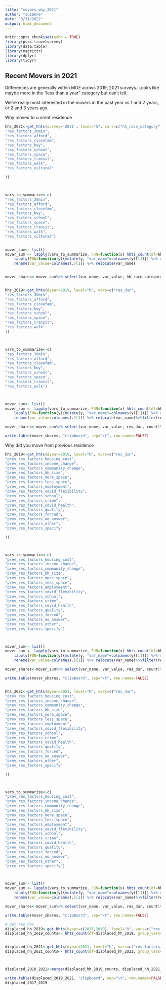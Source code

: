 ```yaml
---
title: "movers_why_2021"
author: "suzanne"
date: "3/31/2022"
output: html_document
---
```


```r
knitr::opts_chunk$set(echo = TRUE)
library(psrc.travelsurvey)
library(data.table)
library(magrittr)
library(dplyr)
library(tidyr)
```

## Recent Movers in 2021

Differences are generally within MOE across 2019, 2021 surveys. Looks like maybe more in the "less than a year" category but can't tell.

We're really most interested in the movers in the past year vs 1 and 2 years, or 2 and 3 years ago.

Why moved to current residence

```r
hhs_2021<-get_hhts(survey='2021', level="h", vars=c("hh_race_category",
"res_factors_30min",
"res_factors_afford",
"res_factors_closefam",
"res_factors_hwy",
"res_factors_school",
"res_factors_space",
"res_factors_transit",
"res_factors_walk",
"res_factors_cultural"

))



vars_to_summarize<-c(
"res_factors_30min",
"res_factors_afford",
"res_factors_closefam",
"res_factors_hwy",
"res_factors_school",
"res_factors_space",
"res_factors_transit",
"res_factors_walk",
"res_factors_cultural")


mover_sum<- list()
mover_sum <- lapply(vars_to_summarize, FUN=function(x) hhts_count(df=hhs_2021,group_vars=c(x, "hh_race_category"))) %>%
    lapply(FUN=function(y){mutate(y, "var_name"=colnames(y)[1])}) %>% rbindlist(use.names=FALSE) %>% 
    rename(var_value=colnames(.)[1]) %>% relocate(var_name)


mover_shares<-mover_sum%>% select(var_name, var_value, hh_race_category, count)%>%pivot_wider(names_from=c(hh_race_category), values_from=count,names_prefix='hh_race') %>%group_by(var_name)%>%mutate(across(starts_with("hh_race_category"),~ .x/sum(.x)))%>%filter(var_value=='Very important'| var_value=="Somewhat important")



```

```r
hhs_2019<-get_hhts(dyear=2019, level="h", vars=c("res_dur",
"res_factors_30min",
"res_factors_afford",
"res_factors_closefam",
"res_factors_hwy",
"res_factors_school",
"res_factors_space",
"res_factors_transit",
"res_factors_walk"
))



vars_to_summarize<-c(
"res_factors_30min",
"res_factors_afford",
"res_factors_closefam",
"res_factors_hwy",
"res_factors_school",
"res_factors_space",
"res_factors_transit",
"res_factors_walk")



mover_sum<- list()
mover_sum <- lapply(vars_to_summarize, FUN=function(x) hhts_count(df=hhs_2019,group_vars=c(x, "res_dur"))) %>%
    lapply(FUN=function(y){mutate(y, "var_name"=colnames(y)[1])}) %>% rbindlist(use.names=FALSE) %>% 
    rename(var_value=colnames(.)[1]) %>% relocate(var_name)%>%filter(res_dur!='Total')

mover_shares<-mover_sum%>% select(var_name, var_value, res_dur, count)%>%pivot_wider(names_from=c(res_dur), values_from=count,names_prefix='res_dur') %>%group_by(var_name)%>%mutate(across(starts_with("res_dur"),~ .x/sum(.x)))%>%filter(var_value=='Very important'| var_value=="Somewhat important")%>%select(var_value,var_name,'res_durLess than a year')%>%pivot_wider(names_from=c(var_value), values_from='res_durLess than a year')

write.table(mover_shares, "clipboard", sep="\t", row.names=FALSE)

```

Why did you move from previous residence



```r
hhs_2019<-get_hhts(dyear=2019, level="h", vars=c("res_dur",
"prev_res_factors_housing_cost",
"prev_res_factors_income_change",
"prev_res_factors_community_change",
"prev_res_factors_hh_size",
"prev_res_factors_more_space",
"prev_res_factors_less_space",
"prev_res_factors_employment",
"prev_res_factors_covid_flexibility",
"prev_res_factors_school",
"prev_res_factors_crime",
"prev_res_factors_covid_health",
"prev_res_factors_quality",
"prev_res_factors_forced",
"prev_res_factors_no_answer",
"prev_res_factors_other",
"prev_res_factors_specify"

))



vars_to_summarize<-c(
"prev_res_factors_housing_cost",
"prev_res_factors_income_change",
"prev_res_factors_community_change",
"prev_res_factors_hh_size",
"prev_res_factors_more_space",
"prev_res_factors_less_space",
"prev_res_factors_employment",
"prev_res_factors_covid_flexibility",
"prev_res_factors_school",
"prev_res_factors_crime",
"prev_res_factors_covid_health",
"prev_res_factors_quality",
"prev_res_factors_forced",
"prev_res_factors_no_answer",
"prev_res_factors_other",
"prev_res_factors_specify")



mover_sum<- list()
mover_sum <- lapply(vars_to_summarize, FUN=function(x) hhts_count(df=hhs_2019,group_vars=c(x, "res_dur"))) %>%
    lapply(FUN=function(y){mutate(y, "var_name"=colnames(y)[1])}) %>% rbindlist(use.names=FALSE) %>% 
    rename(var_value=colnames(.)[1]) %>% relocate(var_name)%>%filter(res_dur!='Total')%>%drop_na()

mover_shares<-mover_sum%>% select(var_name, var_value, res_dur, count)%>%pivot_wider(names_from=c(res_dur), values_from=count,names_prefix='res_dur') %>%group_by(var_name)%>%mutate(across(starts_with("res_dur"),~ .x/sum(.x)))%>%select(var_value,var_name,'res_durLess than a year')%>%filter(var_value=='Selected')

write.table(mover_shares, "clipboard", sep="\t", row.names=FALSE)



```

```r
hhs_2021<-get_hhts(dyear=2021, level="h", vars=c("res_dur",
"prev_res_factors_housing_cost",
"prev_res_factors_income_change",
"prev_res_factors_community_change",
"prev_res_factors_hh_size",
"prev_res_factors_more_space",
"prev_res_factors_less_space",
"prev_res_factors_employment",
"prev_res_factors_covid_flexibility",
"prev_res_factors_school",
"prev_res_factors_crime",
"prev_res_factors_covid_health",
"prev_res_factors_quality",
"prev_res_factors_forced",
"prev_res_factors_no_answer",
"prev_res_factors_other",
"prev_res_factors_specify"

))



vars_to_summarize<-c(
"prev_res_factors_housing_cost",
"prev_res_factors_income_change",
"prev_res_factors_community_change",
"prev_res_factors_hh_size",
"prev_res_factors_more_space",
"prev_res_factors_less_space",
"prev_res_factors_employment",
"prev_res_factors_covid_flexibility",
"prev_res_factors_school",
"prev_res_factors_crime",
"prev_res_factors_covid_health",
"prev_res_factors_quality",
"prev_res_factors_forced",
"prev_res_factors_no_answer",
"prev_res_factors_other",
"prev_res_factors_specify")



mover_sum<- list()
mover_sum <- lapply(vars_to_summarize, FUN=function(x) hhts_count(df=hhs_2021,group_vars=c(x, "res_dur"))) %>%
    lapply(FUN=function(y){mutate(y, "var_name"=colnames(y)[1])}) %>% rbindlist(use.names=FALSE) %>% 
    rename(var_value=colnames(.)[1]) %>% relocate(var_name)%>%filter(res_dur!='Total')%>%drop_na()

mover_shares<-mover_sum%>% select(var_name, var_value, res_dur, count)%>%pivot_wider(names_from=c(res_dur), values_from=count,names_prefix='res_dur') %>%group_by(var_name)%>%mutate(across(starts_with("res_dur"),~ .x/sum(.x)))%>%select(var_value,var_name,'res_durLess than a year')%>%filter(var_value=='Selected')

write.table(mover_shares, "clipboard", sep="\t", row.names=FALSE)

```



```r
# get res_dur
displaced_hh_2019<-get_hhts(dyear=c(2017,2019), level="h", vars=c("res_factors_displaced", 'res_dur'))
displaced_hh_2019_counts<- hhts_count(df=displaced_hh_2019, group_vars=c('res_factors_displaced', 'res_dur'))%>%filter(res_dur=='Less than a year' & (res_factors_displaced=='Displaced' | res_factors_displaced== 'Not Displaced'))


displaced_hh_2021<-get_hhts(dyear=2021, level="h", vars=c("res_factors_displaced", 'res_dur'))
displaced_hh_2021_counts<- hhts_count(df=displaced_hh_2021, group_vars=c('res_factors_displaced', 'res_dur'))%>%filter(res_dur=='Less than a year' & (res_factors_displaced=='Displaced' | res_factors_displaced== 'Not Displaced'))



displaced_2019_2021<-merge(displaced_hh_2019_counts, displaced_hh_2021_counts, by=c('res_factors_displaced', 'res_dur'), suffixes =c('2019', '2021'))

write.table(displaced_2019_2021, "clipboard", sep="\t", row.names=FALSE)
displaced_2017_2019
```

